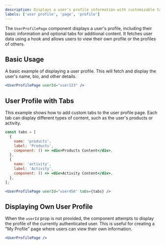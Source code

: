 ```yaml
---
description: Displays a user's profile information with customizable tabs.
labels: ['user profile', 'page', 'profile']
---
```


The `UserProfilePage` component displays a user's profile, including their basic information and optional tabs for additional content.
It fetches user data using a hook and allows users to view their own profile or the profiles of others.

## Basic Usage

A basic example of displaying a user profile. This will fetch and display the user's name, bio, and other details.

```jsx
<UserProfilePage userId="user123" />
```

## User Profile with Tabs

This example shows how to add custom tabs to the user profile page. Each tab can display different types of content, such as the user's products or activity.

```jsx
const tabs = [
  {
    name: 'products',
    label: 'Products',
    component: () => <div>Products Content</div>,
  },
  {
    name: 'activity',
    label: 'Activity',
    component: () => <div>Activity Content</div>,
  },
];

<UserProfilePage userId="user456" tabs={tabs} />
```

## Displaying Own User Profile

When the `userId` prop is not provided, the component attempts to display the profile of the currently authenticated user.
This is useful for creating a "My Profile" page where users can view their own information.

```jsx
<UserProfilePage />
